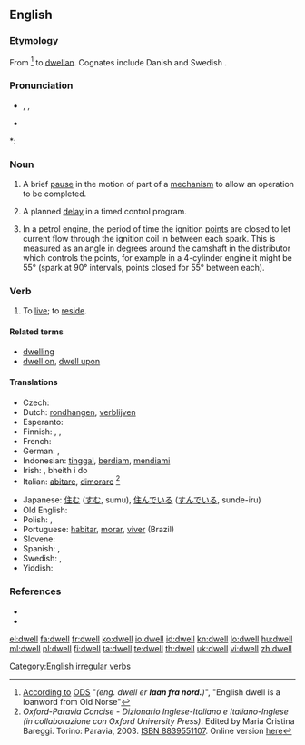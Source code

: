 ==English==

===Etymology===
From {{etyl|non}} {{term|dvelja}} <ref>[http://ordnet.dk/ods/opslag?id=437404 According to] [[:da:ODS|ODS]] "''(eng. dwell er '''laan fra nord.''')''", "English dwell is a loanword from Old Norse"</ref> to {{etyl|ang}} [[dwellan]]. Cognates include Danish {{term|dvæle}} and Swedish {{term|dväljas}}.

===Pronunciation===
* {{enPR|dwĕl}}, {{IPA|/dwel/}}, {{SAMPA|/dwel/}}
* {{audio|en-us-dwell.ogg|Audio (US)}}

*: {{rhymes|ɛl}}

===Noun===
{{en-noun}}

# A brief [[pause]] in the motion of part of a [[mechanism]] to allow an operation to be completed.
# {{electrical engineering}} A planned [[delay]] in a timed control program.
# {{automotive}} In a petrol engine, the period of time the ignition [[points]] are closed to let current flow through the ignition coil in between each spark.  This is measured as an angle in degrees around the camshaft in the distributor which controls the points, for example in a 4-cylinder engine it might be 55° (spark at 90° intervals, points closed for 55° between each).

===Verb===
{{en-verb|dwells|dwelling|'''[[dwelt]]''' or '''[[dwelled]]''' (mostly US)}}

# {{intransitive|formal|literary}} To [[live]]; to [[reside]].

====Related terms====
* [[dwelling]]
* [[dwell on]], [[dwell upon]]

====Translations====
{{trans-top|live, reside}}
* Czech: {{t-|cs|bydlet}}
* Dutch: [[rondhangen]], [[verblijven]]
* Esperanto: {{t-|eo|loĝi|xs=Esperanto}}
* Finnish: {{t+|fi|asua}}, {{t+|fi|oleskella}}, {{t+|fi|asustaa}}
* French: {{t+|fr|résider}}
* German: {{t+|de|leben}}, {{t+|de|verbleiben}}
* Indonesian: [[tinggal]], [[diam|berdiam]], [[diam|mendiami]]
* Irish: {{t|ga|cónaigh}}, bheith i do {{t|ga|cónaí|alt=chónaí|m}}
* Italian: [[abitare]], [[dimorare]] <ref>''Oxford-Paravia Concise - Dizionario Inglese-Italiano e Italiano-Inglese (in collaborazione con Oxford University Press)''. Edited by Maria Cristina Bareggi. Torino: Paravia, 2003. [[W:Wikipedia:book sources| ISBN 8839551107]]. Online version [http://www.oxfordparavia.it/ here]</ref>
{{trans-mid}}
* Japanese: [[住む]] ([[すむ]], sumu), [[住んでいる]] ([[すんでいる]], sunde-iru)
* Old English: {{t-|ang|buan|alt=būan|xs=Old English}}
* Polish: {{t+|pl|mieszkać}}, {{t+|pl|zamieszkiwać}}
* Portuguese: [[habitar]], [[morar]], [[viver]]  (Brazil)
* Slovene: {{t-|sl|bivati}}
* Spanish: {{t-|es|habitar}}, {{t+|es|morar}}
* Swedish: {{t+|sv|bo}}, {{t+|sv|leva}}
* Yiddish: {{t-|yi|וווינען|xs=Yiddish}}
{{trans-bottom}}

===References===
<references/>
* {{R:Century 1911}}
* {{R:Webster 1913}}

[[Category:English irregular verbs]]

[[el:dwell]]
[[fa:dwell]]
[[fr:dwell]]
[[ko:dwell]]
[[io:dwell]]
[[id:dwell]]
[[kn:dwell]]
[[lo:dwell]]
[[hu:dwell]]
[[ml:dwell]]
[[pl:dwell]]
[[fi:dwell]]
[[ta:dwell]]
[[te:dwell]]
[[th:dwell]]
[[uk:dwell]]
[[vi:dwell]]
[[zh:dwell]]